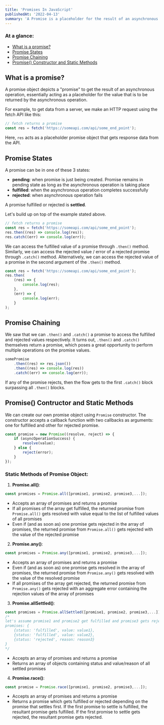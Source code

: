 ```yaml
---
title: 'Promises In JavaScript'
publishedAt: '2022-04-13'
summary: 'A Promise is a placeholder for the result of an asynchronous operation. Chain them for superpowers.'
---
```


### At a glance:

-   [What is a promise?](#what-is-a-promise)
-   [Promise States](#promise-states)
-   [Promise Chaining](#promise-chaining)
-   [Promise() Constructor and Static Methods](#promise-constructor-and-static-methods)

## <a name="what-is-a-promise"></a> What is a promise?

A promise object depicts a "promise" to get the result of an asynchronous operation, essentially
acting as a placeholder for the value that is to be returned by the asynchronous operation.

For example, to get data from a server, we make an HTTP request using the fetch API like this:

```js
// fetch returns a promise
const res = fetch('https://someapi.com/api/some_end_point');
```

Here, `res` acts as a placeholder promise object that gets response data from the API.

## <a name="promise-states"></a> Promise States

A promise can be in one of these 3 states:

-   **pending**: when promise is just being created. Promise remains in pending state as long as
    the asynchronous operation is taking place
-   **fulfilled**: when the asynchronous operation completes successfully
-   **rejected**: when asynchronous operation fails

A promise fulfilled or rejected is **settled**.

Let's build up on top of the example stated above.

```js
// fetch returns a promise
const res = fetch('https://someapi.com/api/some_end_point');
res.then((res) => console.log(res));
res.catch((err) => console.log(err));
```

We can access the fulfilled value of a promise through `.then()` method.
Similarly, we can access the rejected value / error of a rejected promise through `.catch()`
method. Alternatively, we can access the rejected value of a promise in the second argument of
the `.then()` method.

```js
const res = fetch('https://someapi.com/api/some_end_point');
res.then(
    (res) => {
        console.log(res);
    },
    (err) => {
        console.log(err);
    }
);
```

## <a name="promise-chaining"></a> Promise Chaining

We saw that we can `.then()` and `.catch()` a promise to access the fulfilled and rejected values
respectively. It turns out, `.then()` and `.catch()` themselves return a promise, which poses a
great opportunity to perform multiple operations on the promise values.

```js
somePromise
    .then((res) => res.json())
    .then((res) => console.log(res))
    .catch((err) => console.log(err));
```

If any of the promise rejects, then the flow gets to the first `.catch()` block surpassing all
`.then()` blocks.

## <a name="promise-constructor-and-static-methods"></a> Promise() Contructor and Static Methods

We can create our own promise object using `Promise` constructor. The constructor accepts a
callback function with two callbacks as arguments: one for fulfilled and other for rejected
promise.

```js
const promise = new Promise((resolve, reject) => {
    if (asyncOperationSuccess) {
        resolve(value);
    } else {
        reject(error);
    }
});
```

### Static Methods of Promise Object:

1. **Promise.all()**:

```js
const promises = Promise.all([promise1, promise2, promise3,...]);
```

-   Accepts an array of promises and returns a promise
-   If all promises of the array get fulfilled, the returned promise from `Promise.all()` gets
    resolved with value equal to the list of fulfilled values of all promises
-   Even if (and as soon as) one promise gets rejected in the array of promises, the returned
    promise from `Promise.all()` gets rejected with the value of the rejected promise

2. **Promise.any()**:

```js
const promises = Promise.any([promise1, promise2, promise3,...]);
```

-   Accepts an array of promises and returns a promise
-   Even if (and as soon as) one promise gets resolved in the array of promises, the returned
    promise from `Promise.any()` gets resolved with the value of the resolved promise
-   If all promises of the array get rejected, the returned promise from `Promise.any()` gets
    rejected with an aggregate error containing the rejection values of the array of promises

3. **Promise.allSettled()**:

```js
const promises = Promise.allSettled([promise1, promise2, promise3,...]);
/*
let's assume promise1 and promise2 get fulfilled and promise3 gets rejected
promises: {
    {status: 'fulfilled', value: value1},
    {status: 'fulfilled', value: value2},
    {status: 'rejected', reason: reason3}
}
*/
```

-   Accepts an array of promises and returns a promise
-   Returns an array of objects containing status and value/reason of all settled promises

4. **Promise.race()**:

```js
const promise = Promise.race([promise1, promise2, promise3,...]);
```

-   Accepts an array of promises and returns a promise
-   Returns a promise which gets fulfilled or rejected depending on the promise that settles first.
    If the first promise to settle is fulfilled, the resultant promise gets fulfilled. If the first
    promise to settle gets rejected, the resultant promise gets rejected.
